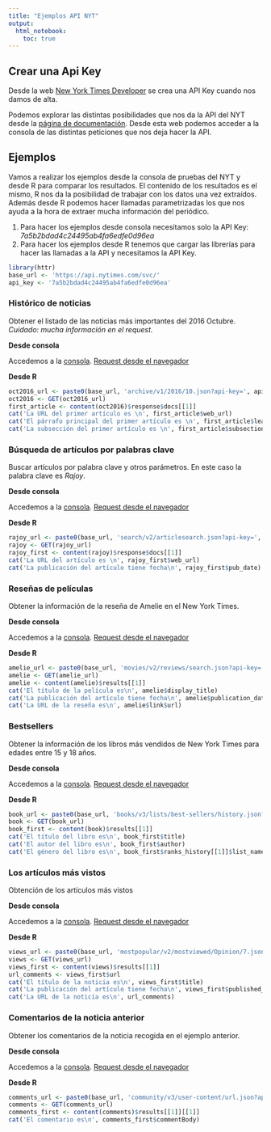 ```yaml
---
title: "Ejemplos API NYT"
output: 
  html_notebook:
    toc: true
---
```


## Crear una Api Key

Desde la web [New York Times Developer](https://developer.nytimes.com/signup) se crea una API Key cuando nos damos de alta.

Podemos explorar las distintas posibilidades que nos da la API del NYT desde la [página de documentación](https://developer.nytimes.com/). Desde esta web podemos acceder a la consola de las distintas peticiones que nos deja hacer la API.

## Ejemplos

Vamos a realizar los ejemplos desde la consola de pruebas del NYT y desde R para comparar los resultados. El contenido de los resultados es el mismo, R nos da la posibilidad de trabajar con los datos una vez extraídos. Además desde R podemos hacer llamadas parametrizadas los que nos ayuda a la hora de extraer mucha información del periódico.

1. Para hacer los ejemplos desde consola necesitamos solo la API Key: _7a5b2bdad4c24495ab4fa6edfe0d96ea_
2. Para hacer los ejemplos desde R tenemos que cargar las librerías para hacer las llamadas a la API y necesitamos la API Key.

```r
library(httr)
base_url <- 'https://api.nytimes.com/svc/'
api_key <- '7a5b2bdad4c24495ab4fa6edfe0d96ea'
```

### Histórico de noticias

Obtener el listado de las noticias más importantes del 2016 Octubre. _Cuidado: mucha información en el request._

**Desde consola**

Accedemos a la [consola](https://developer.nytimes.com/archive_api.json). [Request desde el navegador](https://api.nytimes.com/svc/archive/v1/2016/10.json?api-key=7a5b2bdad4c24495ab4fa6edfe0d96ea)

**Desde R**

```r
oct2016_url <- paste0(base_url, 'archive/v1/2016/10.json?api-key=', api_key)
oct2016 <- GET(oct2016_url)
first_article <- content(oct2016)$response$docs[[1]]
cat('La URL del primer artículo es \n', first_article$web_url)
cat('El párrafo principal del primer artículo es \n', first_article$lead_paragraph)
cat('La subsección del primer artículo es \n', first_article$subsection_name)
```

### Búsqueda de artículos por palabras clave

Buscar artículos por palabra clave y otros parámetros. En este caso la palabra clave es _Rajoy_.

**Desde consola**

Accedemos a la [consola](https://developer.nytimes.com/article_search_v2.json#/Console/GET/articlesearch.json). [Request desde el navegador](https://api.nytimes.com/svc/search/v2/articlesearch.json?api-key=7a5b2bdad4c24495ab4fa6edfe0d96ea&q=mariano+rajoy&begin_date=20160430)

**Desde R**

```r
rajoy_url <- paste0(base_url, 'search/v2/articlesearch.json?api-key=', api_key, '&q=Mariano+Rajoy&begin_date=20160430')
rajoy <- GET(rajoy_url)
rajoy_first <- content(rajoy)$response$docs[[1]]
cat('La URL del artículo es \n', rajoy_first$web_url)
cat('La publicación del artículo tiene fecha\n', rajoy_first$pub_date)
```

### Reseñas de películas

Obtener la información de la reseña de Amelie en el New York Times.

**Desde consola**

Accedemos a la [consola](https://developer.nytimes.com/movie_reviews_v2.json#/Console/GET/reviews/search.json). [Request desde el navegador](https://api.nytimes.com/svc/movies/v2/reviews/search.json?api-key=7a5b2bdad4c24495ab4fa6edfe0d96ea&query=Amelie)

**Desde R**

```r
amelie_url <- paste0(base_url, 'movies/v2/reviews/search.json?api-key=', api_key, '&query=Amelie')
amelie <- GET(amelie_url)
amelie <- content(amelie)$results[[1]]
cat('El título de la película es\n', amelie$display_title)
cat('La publicación del artículo tiene fecha\n', amelie$publication_date)
cat('La URL de la reseña es\n', amelie$link$url)
```

### Bestsellers

Obtener la información de los libros más vendidos de New York Times para edades entre 15 y 18 años.

**Desde consola**

Accedemos a la [consola](https://developer.nytimes.com/books_api.json#/Console/GET/lists/best-sellers/history.json). [Request desde el navegador](https://api.nytimes.com/svc/books/v3/lists/best-sellers/history.json?api-key=7a5b2bdad4c24495ab4fa6edfe0d96ea&age-group=Ages+15+to+18)

**Desde R**

```r
book_url <- paste0(base_url, 'books/v3/lists/best-sellers/history.json?api-key=', api_key, '&age-group=Ages+15+to+18')
book <- GET(book_url)
book_first <- content(book)$results[[1]]
cat('El título del libro es\n', book_first$title)
cat('El autor del libro es\n', book_first$author)
cat('El género del libro es\n', book_first$ranks_history[[1]]$list_name)
```

### Los artículos más vistos

Obtención de los artículos más vistos

**Desde consola**

Accedemos a la [consola](https://developer.nytimes.com/most_popular_api_v2.json#/Console/GET/mostshared/%7Bsection%7D/%7Btime-period%7D.json). [Request desde el navegador](https://api.nytimes.com/svc/mostpopular/v2/mostviewed/Opinion/7.json?api-key=7a5b2bdad4c24495ab4fa6edfe0d96ea)

**Desde R**

```r
views_url <- paste0(base_url, 'mostpopular/v2/mostviewed/Opinion/7.json?api-key=', api_key)
views <- GET(views_url)
views_first <- content(views)$results[[1]]
url_comments <- views_first$url
cat('El título de la noticia es\n', views_first$title)
cat('La publicación del artículo tiene fecha\n', views_first$published_date)
cat('La URL de la noticia es\n', url_comments)
```

### Comentarios de la noticia anterior

Obtener los comentarios de la noticia recogida en el ejemplo anterior.

**Desde consola**

Accedemos a la [consola](https://developer.nytimes.com/community_api_v3.json#/Console/GET/user-content/url.json). [Request desde el navegador](http://api.nytimes.com/svc/community/v3/user-content/url.json?api-key=7a5b2bdad4c24495ab4fa6edfe0d96ea&url=https://www.nytimes.com/2017/04/24/opinion/sheryl-sandberg-how-to-build-resilient-kids-even-after-a-loss.html)

**Desde R**

```r
comments_url <- paste0(base_url, 'community/v3/user-content/url.json?api-key=', api_key, '&url=', url_comments)
comments <- GET(comments_url)
comments_first <- content(comments)$results[[1]][[1]]
cat('El comentario es\n', comments_first$commentBody)
```